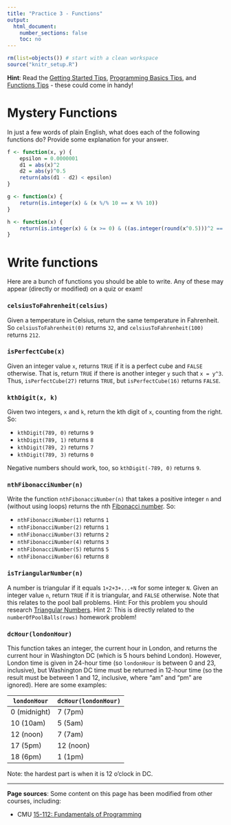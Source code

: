 ```yaml
---
title: "Practice 3 - Functions"
output:
  html_document:
    number_sections: false
    toc: no
---
```


```r
rm(list=objects()) # start with a clean workspace
source("knitr_setup.R")
```

**Hint**: Read the [Getting Started Tips](L1.2-getting-started.html#tips), [Programming Basics Tips](L1.3-programming-basics.html#tips), and [Functions Tips](L3.1-functions.html#tips) - these could come in handy!

# Mystery Functions

In just a few words of plain English, what does each of the following functions do? Provide some explanation for your answer.

```r
f <- function(x, y) {
    epsilon = 0.0000001
    d1 = abs(x)^2
    d2 = abs(y)^0.5
    return(abs(d1 - d2) < epsilon)
}

g <- function(x) {
    return(is.integer(x) & (x %/% 10 == x %% 10))
}

h <- function(x) {
    return(is.integer(x) & (x >= 0) & ((as.integer(round(x^0.5)))^2 == x))
}
```

# Write functions

Here are a bunch of functions you should be able to write. Any of these may appear (directly or modified) on a quiz or exam!

### `celsiusToFahrenheit(celsius)`

Given a temperature in Celsius, return the same temperature in Fahrenheit.  So `celsiusToFahrenheit(0)` returns `32`, and `celsiusToFahrenheit(100)` returns `212`.

### `isPerfectCube(x)`

Given an integer value `x`, returns `TRUE` if it is a perfect cube and `FALSE` otherwise. That is, return `TRUE` if there is another integer `y` such that `x = y^3`. Thus, `isPerfectCube(27)` returns `TRUE`, but `isPerfectCube(16)` returns `FALSE`.

### `kthDigit(x, k)`

Given two integers, `x` and `k`, return the kth digit of `x`, counting from the right. So:

- `kthDigit(789, 0)` returns `9`
- `kthDigit(789, 1)` returns `8`
- `kthDigit(789, 2)` returns `7`
- `kthDigit(789, 3)` returns `0`

Negative numbers should work, too, so `kthDigit(-789, 0)` returns `9`.

### `nthFibonacciNumber(n)`

Write the function `nthFibonacciNumber(n)` that takes a positive integer `n` and (without using loops) returns the nth [Fibonacci number](https://en.wikipedia.org/wiki/Fibonacci_number){target="_blank"}. So:

- `nthFibonacciNumber(1)` returns `1`
- `nthFibonacciNumber(2)` returns `1`
- `nthFibonacciNumber(3)` returns `2`
- `nthFibonacciNumber(4)` returns `3`
- `nthFibonacciNumber(5)` returns `5`
- `nthFibonacciNumber(6)` returns `8`

### `isTriangularNumber(n)`

A number is triangular if it equals `1+2+3+...+N` for some integer `N`. Given an integer value `n`, return `TRUE` if it is triangular, and `FALSE` otherwise. Note that this relates to the pool ball problems. Hint: For this problem you should research [Triangular Numbers](https://en.wikipedia.org/wiki/Triangular_number){target="_blank"}. Hint 2: This is directly related to the `numberOfPoolBalls(rows)` homework problem!

### `dcHour(londonHour)`

This function takes an integer, the current hour in London, and returns the current hour in Washington DC (which is 5 hours behind London). However, London time is given in 24-hour time (so `londonHour` is between 0 and 23, inclusive), but Washington DC time must be returned in 12-hour time (so the result must be between 1 and 12, inclusive, where "am" and "pm" are ignored). Here are some examples:

<div class="tableSmall">
`londonHour` | `dcHour(londonHour)`
-------------| -------------------
0 (midnight) | 7 (7pm)
10 (10am)    | 5 (5am)
12 (noon)    | 7 (7am)
17 (5pm)     | 12 (noon)
18 (6pm)     | 1 (1pm)
</div>

Note: the hardest part is when it is 12 o'clock in DC.

---

**Page sources**:
Some content on this page has been modified from other courses, including:

- CMU [15-112: Fundamentals of Programming](http://www.kosbie.net/cmu/spring-13/15-112/)
